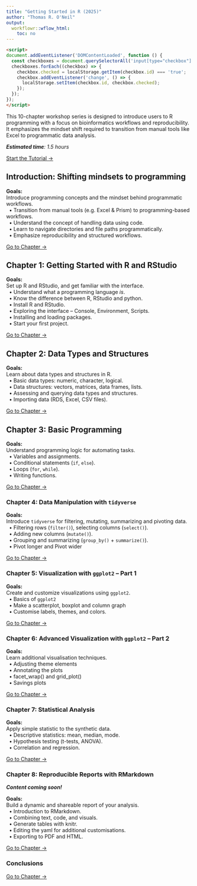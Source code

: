 ```yaml
---
title: "Getting Started in R (2025)"
author: "Thomas R. O'Neil"
output:
  workflowr::wflow_html:
    toc: no
---
```


```html
<script>
document.addEventListener('DOMContentLoaded', function () {
  const checkboxes = document.querySelectorAll('input[type="checkbox"]');
  checkboxes.forEach((checkbox) => {
    checkbox.checked = localStorage.getItem(checkbox.id) === 'true';
    checkbox.addEventListener('change', () => {
      localStorage.setItem(checkbox.id, checkbox.checked);
    });
  });
});
</script>
```

This 10-chapter workshop series is designed to introduce users to R programming with a focus on bioinformatics workflows and reproducibility. It emphasizes the mindset shift required to transition from manual tools like Excel to programmatic data analysis.

<read-time><i>**Estimated time**: 1.5 hours</i></read-time>

[Start the Tutorial →](https://drthomasoneil.github.io/analysis-user-group/r-tutorial/_book/index.html)

<wimr>

## **Introduction: Shifting mindsets to programming**

<div class="hint-goals">    
**Goals:**    
Introduce programming concepts and the mindset behind programmatic workflows.   
&nbsp;&nbsp;&#8226; Transition from manual tools (e.g. Excel & Prism) to programming-based workflows.  
&nbsp;&nbsp;&#8226; Understand the concept of handling data using code.  
&nbsp;&nbsp;&#8226; Learn to navigate directories and file paths programmatically.  
&nbsp;&nbsp;&#8226; Emphasize reproducibility and structured workflows.    
</div>

[Go to Chapter →](https://drthomasoneil.github.io/analysis-user-group/r-tutorial/_book/introduction.html)

<wimr>

## **Chapter 1: Getting Started with R and RStudio**

<div class="hint-goals">  
**Goals:**  
Set up R and RStudio, and get familiar with the interface.    
&nbsp;&nbsp;&#8226; Understand what a programming language *is*.    
&nbsp;&nbsp;&#8226; Know the difference between R, RStudio and python.     
&nbsp;&nbsp;&#8226; Install R and RStudio.   
&nbsp;&nbsp;&#8226; Exploring the interface – Console, Environment, Scripts.    
&nbsp;&nbsp;&#8226; Installing and loading packages.    
&nbsp;&nbsp;&#8226; Start your first project.   
</div>

[Go to Chapter →](https://drthomasoneil.github.io/analysis-user-group/r-tutorial/_book/chapter-1-getting-started-in-r-and-rstudio.html)

<wimr>

## **Chapter 2: Data Types and Structures**

<div class="hint-goals">  
**Goals:**  
Learn about data types and structures in R.   
&nbsp;&nbsp;&#8226; Basic data types: numeric, character, logical.      
&nbsp;&nbsp;&#8226; Data structures: vectors, matrices, data frames, lists.   
&nbsp;&nbsp;&#8226; Assessing and querying data types and structures.   
&nbsp;&nbsp;&#8226; Importing data (RDS, Excel, CSV files).  
</div>

[Go to Chapter →](https://drthomasoneil.github.io/analysis-user-group/r-tutorial/_book/chapter-2-data-types-and-structures.html)

<wimr>

## **Chapter 3: Basic Programming**

<div class="hint-goals">      
**Goals:**     
Understand programming logic for automating tasks.   
&nbsp;&nbsp;&#8226; Variables and assignments.    
&nbsp;&nbsp;&#8226; Conditional statements (`if`, `else`).    
&nbsp;&nbsp;&#8226; Loops (`for`, `while`).   
&nbsp;&nbsp;&#8226; Writing functions.    
</div>

[Go to Chapter →](https://drthomasoneil.github.io/analysis-user-group/r-tutorial/_book/chapter-3-basic-programming.html)

<wimr>

### **Chapter 4: Data Manipulation with `tidyverse`**

<div class="hint-goals">      
**Goals:**     
Introduce `tidyverse` for filtering, mutating, summarizing and pivoting data.    
&nbsp;&nbsp;&#8226; Filtering rows (`filter()`), selecting columns (`select()`).    
&nbsp;&nbsp;&#8226; Adding new columns (`mutate()`).    
&nbsp;&nbsp;&#8226; Grouping and summarizing (`group_by()` + `summarize()`).    
&nbsp;&nbsp;&#8226; Pivot longer and Pivot wider      
</div>

[Go to Chapter →](https://drthomasoneil.github.io/analysis-user-group/r-tutorial/_book/chapter-4-data-manipulation-with-tidyverse.html)

<wimr>

### **Chapter 5: Visualization with `ggplot2` – Part 1**

<div class="hint-goals">      
**Goals:**     
Create and customize visualizations using `ggplot2`.    
&nbsp;&nbsp;&#8226; Basics of `ggplot2`   
&nbsp;&nbsp;&#8226; Make a scatterplot, boxplot and column graph    
&nbsp;&nbsp;&#8226; Customise labels, themes, and colors.   
</div>

[Go to Chapter →](https://drthomasoneil.github.io/analysis-user-group/r-tutorial/_book/chapter-5-data-visualisation-with-ggplot2.html)

<wimr>

### **Chapter 6: Advanced Visualization with `ggplot2` – Part 2**

<div class="hint-goals">      
**Goals:**     
Learn additional visualisation techniques.    
&nbsp;&nbsp;&#8226; Adjusting theme elements    
&nbsp;&nbsp;&#8226; Annotating the plots     
&nbsp;&nbsp;&#8226; facet_wrap() and grid_plot()    
&nbsp;&nbsp;&#8226; Savings plots   
</div>

[Go to Chapter →](https://drthomasoneil.github.io/analysis-user-group/r-tutorial/_book/chapter-6-data-visualisation-with-ggplot2_2.html)

<wimr>

### **Chapter 7: Statistical Analysis**

<div class="hint-goals">      
**Goals:**     
Apply simple statistic to the synthetic data.    
&nbsp;&nbsp;&#8226; Descriptive statistics: mean, median, mode.     
&nbsp;&nbsp;&#8226; Hypothesis testing (t-tests, ANOVA).    
&nbsp;&nbsp;&#8226; Correlation and regression.       
</div>

[Go to Chapter →](https://drthomasoneil.github.io/analysis-user-group/r-tutorial/_book/chapter-7-statistical-analysis.html)

<wimr>

### **Chapter 8: Reproducible Reports with RMarkdown**

<hint-text><strong>*Content coming soon!*</strong></hint-text>

<div class="hint-goals">      
**Goals:**     
Build a dynamic and shareable report of your analysis.    
&nbsp;&nbsp;&#8226; Introduction to RMarkdown.   
&nbsp;&nbsp;&#8226; Combining text, code, and visuals.    
&nbsp;&nbsp;&#8226; Generate tables with knitr.       
&nbsp;&nbsp;&#8226; Editing the yaml for additional customisations.       
&nbsp;&nbsp;&#8226; Exporting to PDF and HTML.    
</div>

[Go to Chapter →](https://drthomasoneil.github.io/analysis-user-group/r-tutorial/_book/chapter-8-reproducible-reports-with-rmarkdown.html)

<wimr>

### **Conclusions**

[Go to Chapter →](https://drthomasoneil.github.io/analysis-user-group/r-tutorial/_book/conclusions.html)


<e>


